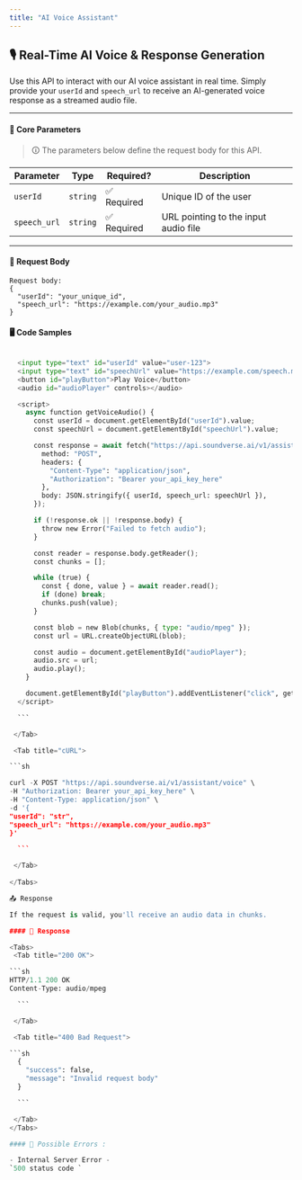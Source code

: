 ```yaml
---
title: "AI Voice Assistant"
---
```



## 🎙️ Real-Time AI Voice & Response Generation

Use this API to interact with our AI voice assistant in real time. Simply provide your `userId` and `speech_url` to receive an AI-generated voice response as a streamed audio file.

---

#### 🔹 **Core Parameters**

> 🛈 The parameters below define the request body for this API.

| Parameter    | Type     | Required?   | Description                          |
| ------------ | -------- | ----------- | ------------------------------------ |
| `userId`     | `string` | ✅ Required | Unique ID of the user                |
| `speech_url` | `string` | ✅ Required | URL pointing to the input audio file |

---

#### 📩 **Request Body**

<div style={{ backgroundColor: "#e9ecef", padding: "0.75rem", borderRadius: "0.3rem" }}>
  
```
Request body: 
{
  "userId": "your_unique_id",
  "speech_url": "https://example.com/your_audio.mp3"
}
```
</div>

#### 🖥️ Code Samples

<Tabs>
  <Tab title="HTML & JS">
  
  ```python

    <input type="text" id="userId" value="user-123">
    <input type="text" id="speechUrl" value="https://example.com/speech.mp3">
    <button id="playButton">Play Voice</button>
    <audio id="audioPlayer" controls></audio>

    <script>
      async function getVoiceAudio() {
        const userId = document.getElementById("userId").value;
        const speechUrl = document.getElementById("speechUrl").value;

        const response = await fetch("https://api.soundverse.ai/v1/assistant/voice", {
          method: "POST",
          headers: {
            "Content-Type": "application/json",
            "Authorization": "Bearer your_api_key_here"
          },
          body: JSON.stringify({ userId, speech_url: speechUrl }),
        });

        if (!response.ok || !response.body) {
          throw new Error("Failed to fetch audio");
        }

        const reader = response.body.getReader();
        const chunks = [];

        while (true) {
          const { done, value } = await reader.read();
          if (done) break;
          chunks.push(value);
        }

        const blob = new Blob(chunks, { type: "audio/mpeg" });
        const url = URL.createObjectURL(blob);

        const audio = document.getElementById("audioPlayer");
        audio.src = url;
        audio.play();
      }

      document.getElementById("playButton").addEventListener("click", getVoiceAudio);
    </script>

    ```

   </Tab>

   <Tab title="cURL">
  
  ```sh

curl -X POST "https://api.soundverse.ai/v1/assistant/voice" \
 -H "Authorization: Bearer your_api_key_here" \
 -H "Content-Type: application/json" \
 -d '{
"userId": "str",
"speech_url": "https://example.com/your_audio.mp3"
}'

    ```

   </Tab>
   
</Tabs>

📤 Response

If the request is valid, you'll receive an audio data in chunks.

#### 📌 Response

<Tabs>
   <Tab title="200 OK">
  
  ```sh
HTTP/1.1 200 OK
Content-Type: audio/mpeg

    ```

   </Tab>

   <Tab title="400 Bad Request">
  
  ```sh
    {
      "success": false,
      "message": "Invalid request body"
    }

    ```

   </Tab>
</Tabs>

#### 🚫 Possible Errors :

- Internal Server Error -
  `500 status code `
